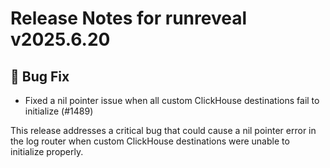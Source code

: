 # Release Notes for runreveal v2025.6.20

## 🐛 Bug Fix

* Fixed a nil pointer issue when all custom ClickHouse destinations fail to initialize (#1489)

This release addresses a critical bug that could cause a nil pointer error in the log router when custom ClickHouse destinations were unable to initialize properly.
